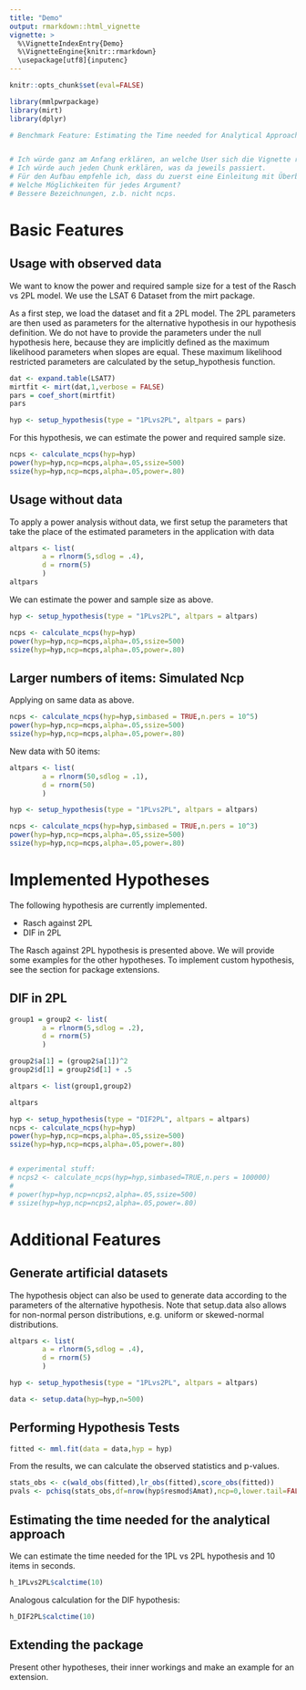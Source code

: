 ```yaml
---
title: "Demo"
output: rmarkdown::html_vignette
vignette: >
  %\VignetteIndexEntry{Demo}
  %\VignetteEngine{knitr::rmarkdown}
  \usepackage[utf8]{inputenc}
---
```


```r
knitr::opts_chunk$set(eval=FALSE)
```



```r
library(mmlpwrpackage)
library(mirt)
library(dplyr)
```

```r

# Benchmark Feature: Estimating the Time needed for Analytical Approach


# Ich würde ganz am Anfang erklären, an welche User sich die Vignette richtet. Anfänger, oder brauchen die Leute Erfahrung in mirt…?
# Ich würde auch jeden Chunk erklären, was da jeweils passiert.
# Für den Aufbau empfehle ich, dass du zuerst eine Einleitung mit Überblick bringst, dann ein Tutorial, wo du die Anwendung vorzeigst, und am Ende mögliche Erweiterungen.
# Welche Möglichkeiten für jedes Argument?
# Bessere Bezeichnungen, z.b. nicht ncps.


```


# Basic Features

## Usage with observed data

We want to know the power and required sample size for a test of the Rasch vs 2PL model. We use the LSAT 6 Dataset from the mirt package.


As a first step, we load the dataset and fit a 2PL model. The 2PL parameters are then used as parameters for the alternative hypothesis in our hypothesis definition. We do not have to provide the parameters under the null hypothesis here, because they are implicitly defined as the maximum likelihood parameters when slopes are equal. These maximum likelihood restricted parameters are calculated by the setup_hypothesis function.


```r
dat <- expand.table(LSAT7)
mirtfit <- mirt(dat,1,verbose = FALSE)
pars = coef_short(mirtfit)
pars
```

```r
hyp <- setup_hypothesis(type = "1PLvs2PL", altpars = pars)
```


For this hypothesis, we can estimate the power and required sample size.
```r
ncps <- calculate_ncps(hyp=hyp)
power(hyp=hyp,ncp=ncps,alpha=.05,ssize=500)
ssize(hyp=hyp,ncp=ncps,alpha=.05,power=.80)
```


## Usage without data

To apply a power analysis without data, we first setup the parameters that take the place of the estimated parameters in the application with data

```r
altpars <- list(
        a = rlnorm(5,sdlog = .4),
        d = rnorm(5)
        )
altpars
```

We can estimate the power and sample size as above.
```r
hyp <- setup_hypothesis(type = "1PLvs2PL", altpars = altpars)

ncps <- calculate_ncps(hyp=hyp)
power(hyp=hyp,ncp=ncps,alpha=.05,ssize=500)
ssize(hyp=hyp,ncp=ncps,alpha=.05,power=.80)
```


## Larger numbers of items: Simulated Ncp

Applying on same data as above. 
```r

ncps <- calculate_ncps(hyp=hyp,simbased = TRUE,n.pers = 10^5)
power(hyp=hyp,ncp=ncps,alpha=.05,ssize=500)
ssize(hyp=hyp,ncp=ncps,alpha=.05,power=.80)

```

New data with 50 items:

```r
altpars <- list(
        a = rlnorm(50,sdlog = .1),
        d = rnorm(50)
        )

hyp <- setup_hypothesis(type = "1PLvs2PL", altpars = altpars)

ncps <- calculate_ncps(hyp=hyp,simbased = TRUE,n.pers = 10^3)
power(hyp=hyp,ncp=ncps,alpha=.05,ssize=500)
ssize(hyp=hyp,ncp=ncps,alpha=.05,power=.80)

```


# Implemented Hypotheses

The following hypothesis are currently implemented.

* Rasch against 2PL
* DIF in 2PL

The Rasch against 2PL hypothesis is presented above. We will provide some examples for the other hypotheses. To implement custom hypothesis, see the section for package extensions. 


## DIF in 2PL

```r
group1 = group2 <- list(
        a = rlnorm(5,sdlog = .2),
        d = rnorm(5)
        )

group2$a[1] = (group2$a[1])^2
group2$d[1] = group2$d[1] + .5

altpars <- list(group1,group2)

altpars
```


```r
hyp <- setup_hypothesis(type = "DIF2PL", altpars = altpars)
ncps <- calculate_ncps(hyp=hyp)
power(hyp=hyp,ncp=ncps,alpha=.05,ssize=500)
ssize(hyp=hyp,ncp=ncps,alpha=.05,power=.80)


# experimental stuff:
# ncps2 <- calculate_ncps(hyp=hyp,simbased=TRUE,n.pers = 100000)
# 
# power(hyp=hyp,ncp=ncps2,alpha=.05,ssize=500)
# ssize(hyp=hyp,ncp=ncps2,alpha=.05,power=.80)


```



# Additional Features


## Generate artificial datasets

The hypothesis object can also be used to generate data according to the parameters of the alternative hypothesis. Note that setup.data also allows for non-normal person distributions, e.g. uniform or skewed-normal distributions.
```r
altpars <- list(
        a = rlnorm(5,sdlog = .4),
        d = rnorm(5)
        )

hyp <- setup_hypothesis(type = "1PLvs2PL", altpars = altpars)

data <- setup.data(hyp=hyp,n=500)
```


## Performing Hypothesis Tests

```r
fitted <- mml.fit(data = data,hyp = hyp)
```

From the results, we can calculate the observed statistics and p-values.

```r
stats_obs <- c(wald_obs(fitted),lr_obs(fitted),score_obs(fitted))
pvals <- pchisq(stats_obs,df=nrow(hyp$resmod$Amat),ncp=0,lower.tail=FALSE)
```


## Estimating the time needed for the analytical approach

We can estimate the time needed for the 1PL vs 2PL hypothesis and 10 items in seconds.
```r
h_1PLvs2PL$calctime(10)
```

Analogous calculation for the DIF hypothesis:
```r
h_DIF2PL$calctime(10)
```


## Extending the package


Present other hypotheses, their inner workings and make an example for an extension.






